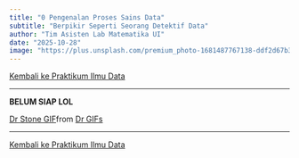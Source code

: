 ```yaml
---
title: "0 Pengenalan Proses Sains Data"
subtitle: "Berpikir Seperti Seorang Detektif Data"
author: "Tim Asisten Lab Matematika UI"
date: "2025-10-28"
image: "https://plus.unsplash.com/premium_photo-1681487767138-ddf2d67b35c1?ixlib=rb-4.1.0&ixid=M3wxMjA3fDB8MHxzZWFyY2h8NXx8ZGF0YSUyMHZpc3VhbGl6YXRpb258ZW58MHx8MHx8fDA%3D&fm=jpg&q=60&w=3000"
---
```


<a href="../ildat2025.qmd" class="btn btn-outline-primary mb-4">
<i class="fa-solid fa-arrow-left"></i> Kembali ke Praktikum Ilmu Data
</a>

---

<!-- Isi modul -->

**BELUM SIAP LOL**

<div class="tenor-gif-embed" data-postid="5211926416949197849" data-share-method="host" data-aspect-ratio="1.02469" data-width="50%"><a href="https://tenor.com/view/dr-stone-senkuu-tongue-gif-5211926416949197849">Dr Stone GIF</a>from <a href="https://tenor.com/search/dr-gifs">Dr GIFs</a></div> <script type="text/javascript" async src="https://tenor.com/embed.js"></script>

---

<a href="../ildat2025.qmd" class="btn btn-outline-primary mb-4">
<i class="fa-solid fa-arrow-left"></i> Kembali ke Praktikum Ilmu Data
</a>